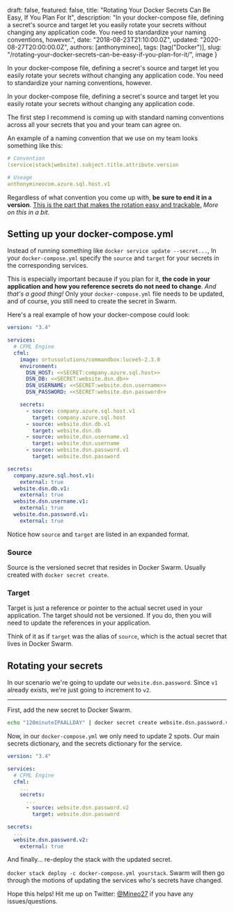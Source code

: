 
  draft: false,
  featured: false,
  title: "Rotating Your Docker Secrets Can Be Easy, If You Plan For It",
  description: "In your docker-compose file, defining a secret's source and target let you easily rotate your secrets without changing any application code. You need to standardize your naming conventions, however.",
  date: "2018-08-23T21:10:00.0Z",
  updated: "2020-08-27T20:00:00.0Z",
  authors: [anthonymineo],
  tags: [tag("Docker")],
  slug: "/rotating-your-docker-secrets-can-be-easy-if-you-plan-for-it/",
  image
}



<!--excerpt-->

In your docker-compose file, defining a secret's source and target let you easily rotate your secrets without changing any application code. You need to standardize your naming conventions, however.

<!--/excerpt-->



In your docker-compose file, defining a secret's source and target let you easily rotate your secrets without changing any application code.

The first step I recommend is coming up with standard naming conventions across all your secrets that you and your team can agree on.

An example of a naming convention that we use on my team looks something like this:
```yaml
# Convention
(service|stack|website).subject.title.attribute.version

# Useage
anthonymineocom.azure.sql.host.v1
```

Regardless of what convention you come up with, **be sure to end it in a version**. <u>This is the part that makes the rotation easy and trackable.</u> *More on this in a bit.* 


## Setting up your docker-compose.yml

Instead of running something like `docker service update --secret...`, In your `docker-compose.yml` specify the `source` and `target` for your secrets in the corresponding services.

This is especially important because if you plan for it, **the code in your application and how you reference secrets do not need to change**. *And that's a good thing!* Only your `docker-compose.yml` file needs to be updated, and of course, you still need to create the secret in Swarm.

Here's a real example of how your docker-compose could look:

```yaml
version: "3.4"

services:
  # CFML Engine
  cfml:
    image: ortussolutions/commandbox:lucee5-2.3.0
    environment:
      DSN_HOST: <<SECRET:company.azure.sql.host>>
      DSN_DB: <<SECRET:website.dsn.db>>
      DSN_USERNAME: <<SECRET:website.dsn.username>>
      DSN_PASSWORD: <<SECRET:website.dsn.password>>

    secrets:
      - source: company.azure.sql.host.v1
        target: company.azure.sql.host
      - source: website.dsn.db.v1
        target: website.dsn.db
      - source: website.dsn.username.v1
        target: website.dsn.username
      - source: website.dsn.password.v1
        target: website.dsn.password

secrets:
  company.azure.sql.host.v1:
    external: true
  website.dsn.db.v1:
    external: true
  website.dsn.username.v1:
    external: true
  website.dsn.password.v1:
    external: true
```


Notice how `source` and `target` are listed in an expanded format.

### Source
Source is the versioned secret that resides in Docker Swarm. Usually created with `docker secret create`.

### Target
Target is just a reference or pointer to the actual secret used in your application. The target should not be versioned. If you do, then you will need to update the references in your application.

Think of it as if `target` was the alias of `source`, which is the actual secret that lives in Docker Swarm.


## Rotating your secrets

In our scenario we're going to update our `website.dsn.password`. Since `v1` already exists, we're just going to increment to `v2`.

---

First, add the new secret to Docker Swarm.
```bash
echo "120minuteIPAALLDAY" | docker secret create website.dsn.password.v2 -
```

Now, in our `docker-compose.yml` we only need to update 2 spots. Our main secrets dictionary, and the secrets dictionary for the service.
```yaml
version: "3.4"

services:
  # CFML Engine
  cfml:
    ...
    secrets:
      ...
      - source: website.dsn.password.v2
        target: website.dsn.password

secrets:
  ...
  website.dsn.password.v2:
    external: true
```


And finally... re-deploy the stack with the updated secret.

`docker stack deploy -c docker-compose.yml yourstack`. 
Swarm will then go through the motions of updating the services who's secrets have changed.


Hope this helps! Hit me up on Twitter: [@Mineo27](https://twitter.com/Mineo27) if you have any issues/questions.

